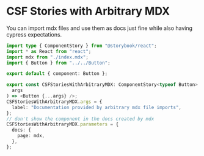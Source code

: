 # CSF Stories with Arbitrary MDX

You can import mdx files and use them as docs just fine while also having cypress expectations.

```ts
import type { ComponentStory } from "@storybook/react";
import * as React from "react";
import mdx from "./index.mdx";
import { Button } from "../../Button";

export default { component: Button };

export const CSFStoriesWithArbitraryMDX: ComponentStory<typeof Button> = (
  args
) => <Button {...args} />;
CSFStoriesWithArbitraryMDX.args = {
  label: "Documentation provided by arbitrary mdx file imports",
};
// don't show the component in the docs created by mdx
CSFStoriesWithArbitraryMDX.parameters = {
  docs: {
    page: mdx,
  },
};
```
